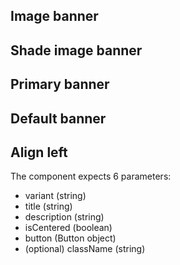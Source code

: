 

## Image banner

<Playground playgroundLink="/storybook/eu/index.html?selectedKind=HeroBanner&selectedStory=image&stories=0">
  <HeroBanner {...demoContentImage} />
</Playground>

## Shade image banner

<Playground playgroundLink="/storybook/eu/index.html?selectedKind=HeroBanner&selectedStory=image-shade&stories=0">
  <HeroBanner {...demoContentImageShade} />
</Playground>

## Primary banner

<Playground playgroundLink="/storybook/eu/index.html?selectedKind=HeroBanner&selectedStory=primary&stories=0">
  <HeroBanner {...demoContentPrimary} />
</Playground>

## Default banner

<Playground playgroundLink="/storybook/eu/index.html?selectedKind=HeroBanner&selectedStory=default&stories=0">
  <HeroBanner {...demoContentDefault} />
</Playground>

## Align left

<Playground playgroundLink="/storybook/eu/index.html?selectedKind=HeroBanner&selectedStory=align-left&stories=0">
  <HeroBanner {...demoContentAlignLeft} />
</Playground>

The component expects 6 parameters:

- variant (string)
- title (string)
- description (string)
- isCentered (boolean)
- button (Button object)
- (optional) className (string)
